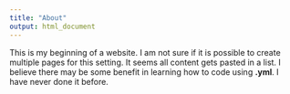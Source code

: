 ---
title: "About"
output: html_document
---

This is my beginning of a website. I am not sure if it is possible to create multiple pages for this setting. It seems all content gets pasted in a list. I believe there may be some benefit in learning how to code using **.yml**. I have never done it before. 

